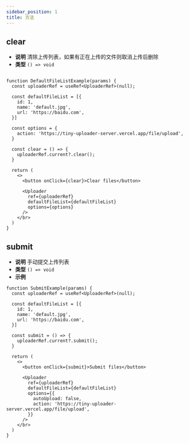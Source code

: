 ```yaml
---
sidebar_position: 1
title: 方法
---
```


## clear

- **说明** 清除上传列表，如果有正在上传的文件则取消上传后删除
- **类型** `() => void`

```tsx live

function DefaultFileListExample(params) {
  const uploaderRef = useRef<UploaderRef>(null);

  const defaultFileList = [{
    id: 1,
    name: 'default.jpg',
    url: 'https://baidu.com',
  }]

  const options = {
    action: 'https://tiny-uploader-server.vercel.app/file/upload',
  }

  const clear = () => {
    uploaderRef.current?.clear();
  }

  return (
    <>
      <button onClick={clear}>Clear files</button>

      <Uploader 
        ref={uploaderRef}
        defaultFileList={defaultFileList}
        options={options}
      />
    </br>
  )
}
```

## submit

- **说明** 手动提交上传列表
- **类型** `() => void`
- **示例**
```tsx live 
function SubmitExample(params) {
  const uploaderRef = useRef<UploaderRef>(null);

  const defaultFileList = [{
    id: 1,
    name: 'default.jpg',
    url: 'https://baidu.com',
  }]

  const submit = () => {
    uploaderRef.current?.submit();
  }

  return (
    <>
      <button onClick={submit}>Submit files</button>

      <Uploader 
        ref={uploaderRef}
        defaultFileList={defaultFileList}
        options={{
          autoUpload: false,
          action: 'https://tiny-uploader-server.vercel.app/file/upload',
        }}
      />
    </br>
  )
}
```
